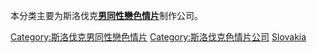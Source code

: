 本分类主要为斯洛伐克'''[[男同性戀色情片|男同性戀色情片]]'''制作公司。

{{Portal|色情|LGBT}}

[[Category:斯洛伐克男同性戀色情片|Category:斯洛伐克男同性戀色情片]]
[[Category:斯洛伐克色情片公司|Category:斯洛伐克色情片公司]]
[[Category:男同性戀色情片公司|Slovakia]]